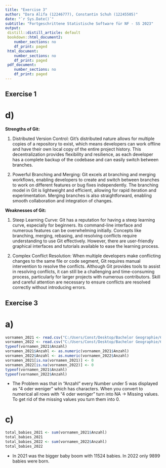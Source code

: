 ```yaml
---
title: "Exercise 3"
author: "Dara Alifa (12246777), Constantin Schuh (12245505)"
date: "`r Sys.Date()`"
subtitle: "Fortgeschrittene Statistische Software für NF - SS 2023"
output:
 distill::distill_article: default
 bookdown::html_document2:
    number_sections: no
    df_print: paged
 html_document:
    number_sections: no
    df_print: paged
 pdf_document:
    number_sections: no
    df_print: paged
---
```


## Exercise 1

# d)

**Strengths of Git:**

1.  Distributed Version Control: Git's distributed nature allows for multiple copies of a repository to exist, which means developers can work offline and have their own local copy of the entire project history. This decentralization provides flexibility and resilience, as each developer has a complete backup of the codebase and can easily switch between branches.

2.  Powerful Branching and Merging: Git excels at branching and merging workflows, enabling developers to create and switch between branches to work on different features or bug fixes independently. The branching model in Git is lightweight and efficient, allowing for rapid iteration and experimentation. Merging branches is also straightforward, enabling smooth collaboration and integration of changes.

**Weaknesses of Git:**

1.  Steep Learning Curve: Git has a reputation for having a steep learning curve, especially for beginners. Its command-line interface and numerous features can be overwhelming initially. Concepts like branching, merging, rebasing, and resolving conflicts require understanding to use Git effectively. However, there are user-friendly graphical interfaces and tutorials available to ease the learning process.

2.  Complex Conflict Resolution: When multiple developers make conflicting changes to the same file or code segment, Git requires manual intervention to resolve the conflicts. Although Git provides tools to assist in resolving conflicts, it can still be a challenging and time-consuming process, particularly for larger projects with numerous contributors. Skill and careful attention are necessary to ensure conflicts are resolved correctly without introducing errors.

## Exercise 3

# a)

```r
vornamen_2021 <- read.csv("C:/Users/Const/Desktop/Bachelor Geographie/6. Semester/Fortgeschrittene Statistische Software/data/vornamen_2021.csv")
vornamen_2022 <- read.csv("C:/Users/Const/Desktop/Bachelor Geographie/6. Semester/Fortgeschrittene Statistische Software/data/open_data_portal_2022.csv")
typeof(vornamen_2021$Anzahl)
vornamen_2021$Anzahl <- as.numeric(vornamen_2021$Anzahl)
vornamen_2022$Anzahl <- as.numeric(vornamen_2022$Anzahl)
vornamen_2021[is.na(vornamen_2021)] <- 0
vornamen_2022[is.na(vornamen_2022)] <- 0
typeof(vornamen_2021$Anzahl)
typeof(vornamen_2022$Anzahl)
```

 * The Problem was that in "Anzahl" every Number under 5 was displayed as "4 oder weniger" which has characters. When you convert to numerical all rows with "4 oder weniger" turn into NA -> Missing values. To get rid of the missing values you turn them into 0.

# c)

```r
total_babies_2021 <- sum(vornamen_2021$Anzahl)
total_babies_2021
total_babies_2022 <- sum(vornamen_2022$Anzahl)
total_babies_2022
```

 * In 2021 was the bigger baby boom with 11524 babies. In 2022 only 9899 babies were born.

